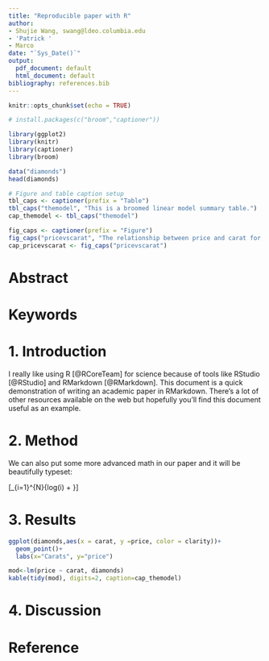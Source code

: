```yaml
---
title: "Reproducible paper with R"
author:
- Shujie Wang, swang@ldeo.columbia.edu
- 'Patrick '
- Marco
date: "`Sys_Date()`"
output:
  pdf_document: default
  html_document: default
bibliography: references.bib
---
```





```r
knitr::opts_chunk$set(echo = TRUE)
```

```r
# install.packages(c("broom","captioner"))

```

```r
library(ggplot2)
library(knitr)
library(captioner)
library(broom)
```


```r

data("diamonds")
head(diamonds)

```
```r
# Figure and table caption setup
tbl_caps <- captioner(prefix = "Table")
tbl_caps("themodel", "This is a broomed linear model summary table.")
cap_themodel <- tbl_caps("themodel")

fig_caps <- captioner(prefix = "Figure")
fig_caps("pricevscarat", "The relationship between price and carat for the diamonds dataset.")
cap_pricevscarat <- fig_caps("pricevscarat")
```

# Abstract



# Keywords


# 1. Introduction

I really like using R [@RCoreTeam] for science because of tools like RStudio [@RStudio] and RMarkdown [@RMarkdown].
This document is a quick demonstration of writing an academic paper in RMarkdown.
There's a lot of other resources available on the web but hopefully you'll find this document useful as an example.


# 2. Method

We can also put some more advanced math in our paper and it will be beautifully typeset:

\[\sum_{i=1}^{N}{log(i) + \frac{\omega}{x}}\]



# 3. Results
```r
ggplot(diamonds,aes(x = carat, y =price, color = clarity))+
  geom_point()+
  labs(x="Carats", y="price")

```



```r

mod<-lm(price ~ carat, diamonds)
kable(tidy(mod), digits=2, caption=cap_themodel)
```



# 4. Discussion



# Reference


